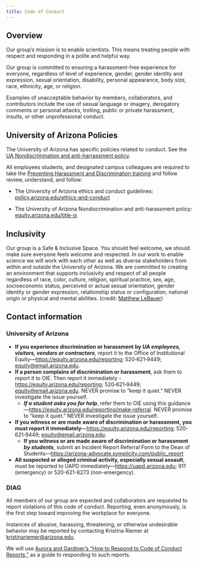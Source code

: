 ```yaml
---
title: Code of Conduct
---
```


## Overview

Our group's mission is to enable scientists.
This means treating people with respect and responding in a polite and helpful way.

Our group is committed to ensuring a harassment-free experience for everyone, regardless of level of experience, gender, gender identity and expression, sexual orientation, disability, personal appearance, body size, race, ethnicity, age, or religion.

Examples of unacceptable behavior by members, collaborators, and contributors include the use of sexual language or imagery, derogatory comments or personal attacks, trolling, public or private harassment, insults, or other unprofessional conduct.

## University of Arizona Policies

The University of Arizona has specific policies related to conduct.
See the [UA Nondiscrimination and anti-harrassment policy](https://policy.arizona.edu/human-resources/nondiscrimination-and-anti-harassment-policy).

All employees students, and designated campus colleagues are required to take the [Preventing Harassment and Discrimination training](https://equity.arizona.edu/training/online-training) and follow review, understand, and follow:

-   The University of Arizona ethics and conduct guidelines: [policy.arizona.edu/ethics-and-conduct](https://policy.arizona.edu/ethics-and-conduct)

-   The University of Arizona Nondiscrimination and anti-harassment policy: [equity.arizona.edu/title-ix](https://equity.arizona.edu/title-ix)

## Inclusivity

Our group is a Safe & Inclusive Space.
You should feel welcome, we should make sure everyone feels welcome and respected.
In our work to enable science we will work with each other as well as diverse stakeholders from within and outside the University of Arizona.
We are committed to creating an environment that supports inclusivity and respect of all people regardless of race, color, culture, religion, spiritual practice, sex, age, socioeconomic status, perceived or actual sexual orientation, gender identity or gender expression, relationship status or configuration, national origin or physical and mental abilities.
(credit: [Matthew LeBauer](https://lebauercounseling.com/about-matthew/inclusivity-statement))

## Contact information

### University of Arizona

-   **If you experience discrimination or harassment by *UA employees, visitors, vendors or contractors***, report it to the Office of Institutional Equity---<https://equity.arizona.edu/reporting>; 520‐621‐9449; [equity\@email.arizona.edu](mailto:equity@email.arizona.edu){target="_blank"}.
-   **If a person complains of discrimination or harassment**, ask them to report it to OIE. Then report it immediately - <https://equity.arizona.edu/reporting>; 520‐621‐9449; [equity\@email.arizona.edu](mailto:equity@email.arizona.edu){target="_blank"}. NEVER promise to "keep it quiet." NEVER investigate the issue yourself.
    -   ***If a student asks you for help***, refer them to OIE using this guidance---<https://equity.arizona.edu/reporting/make-referral>. NEVER promise to "keep it quiet." NEVER investigate the issue yourself.
-   **If you witness or are made aware of discrimination or harassment, you must report it immediately**---<https://equity.arizona.edu/reporting>; 520‐621‐9449; [equity\@email.arizona.edu](mailto:equity@email.arizona.edu){target="_blank"}.
    -   **If you witness or are made aware of discrimination or harassment *by students***, submit an Incident Report Referral Form to the Dean of Students---<https://arizona-advocate.symplicity.com/public_report>
-   **All suspected or alleged criminal activity, especially sexual assault**, must be reported to UAPD immediately---<https://uapd.arizona.edu>; 911 (emergency) or 520-621-8273 (non-emergency).

### DIAG

All members of our group are expected and collaborators are requested to report violations of this code of conduct.
Reporting, even anonymously, is the first step toward improving the workplace for everyone.

Instances of abusive, harassing, threatening, or otherwise undesirable behavior may be reported by contacting Kristina Riemer at [kristinariemer\@arizona.edu](mailto:kristinariemer@arizona.edu){target="_blank"}.

We will use [Aurora and Gardiner's "How to Respond to Code of Conduct Reports,"](https://frameshiftconsulting.com/code-of-conduct-book/) as a guide to responding to such reports.
